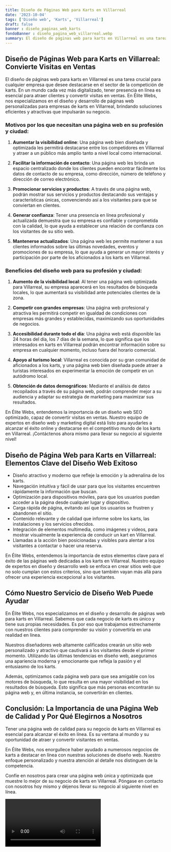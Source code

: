 ```yaml
---
title: Diseño de Páginas Web para Karts en Villarreal
date: '2023-10-04'
tags: ['Diseño web', 'Karts', 'Villarreal']
draft: false
banner : diseño_paginas_web_karts
fondoBanner : diseño_pagina_web_villarreal.webp
summary: El diseño de páginas web para karts en Villarreal es una tarea crucial para cualquier empresa que desee destacarse en el sector de la competición de karts. En un mundo cada vez más digitalizado, tener presencia en línea es esencial para atraer clientes y convertir visitas en ventas. En Élite Webs, nos especializamos en el diseño y desarrollo de páginas web personalizadas para empresas de karts en Villarreal, brindando soluciones eficientes y atractivas que impulsarán su negocio.
---
```


## **Diseño de Páginas Web para Karts en Villarreal: Convierte Visitas en Ventas**

El diseño de páginas web para karts en Villarreal es una tarea crucial para cualquier empresa que desee destacarse en el sector de la competición de karts. En un mundo cada vez más digitalizado, tener presencia en línea es esencial para atraer clientes y convertir visitas en ventas. En Élite Webs, nos especializamos en el diseño y desarrollo de páginas web personalizadas para empresas de karts en Villarreal, brindando soluciones eficientes y atractivas que impulsarán su negocio.

### Motivos por los que necesitan una página web en su profesión y ciudad:

1. **Aumentar la visibilidad online**: Una página web bien diseñada y optimizada les permitirá destacarse entre los competidores en Villarreal y atraer a un público más amplio tanto a nivel local como internacional.

2. **Facilitar la información de contacto**: Una página web les brinda un espacio centralizado donde los clientes pueden encontrar fácilmente los datos de contacto de su empresa, como dirección, número de teléfono y dirección de correo electrónico.

3. **Promocionar servicios y productos**: A través de una página web, podrán mostrar sus servicios y productos destacando sus ventajas y características únicas, convenciendo así a los visitantes para que se conviertan en clientes.

4. **Generar confianza**: Tener una presencia en línea profesional y actualizada demuestra que su empresa es confiable y comprometida con la calidad, lo que ayuda a establecer una relación de confianza con los visitantes de su sitio web.

5. **Mantenerse actualizados**: Una página web les permite mantener a sus clientes informados sobre las últimas novedades, eventos y promociones de su empresa, lo que ayuda a generar un mayor interés y participación por parte de los aficionados a los karts en Villarreal.

### Beneficios del diseño web para su profesión y ciudad:

1. **Aumento de la visibilidad local**: Al tener una página web optimizada para Villarreal, su empresa aparecerá en los resultados de búsqueda locales, lo que aumentará su visibilidad ante potenciales clientes de la zona.

2. **Competir con grandes empresas**: Una página web profesional y atractiva les permitirá competir en igualdad de condiciones con empresas más grandes y establecidas, maximizando sus oportunidades de negocios.

3. **Accesibilidad durante todo el día**: Una página web está disponible las 24 horas del día, los 7 días de la semana, lo que significa que los interesados en karts en Villarreal podrán encontrar información sobre su empresa en cualquier momento, incluso fuera del horario comercial.

4. **Apoyo al turismo local**: Villarreal es conocida por su gran comunidad de aficionados a los karts, y una página web bien diseñada puede atraer a turistas interesados en experimentar la emoción de competir en un autódromo local.

5. **Obtención de datos demográficos**: Mediante el análisis de datos recopilados a través de su página web, podrán comprender mejor a su audiencia y adaptar su estrategia de marketing para maximizar sus resultados.

En Élite Webs, entendemos la importancia de un diseño web SEO optimizado, capaz de convertir visitas en ventas. Nuestro equipo de expertos en diseño web y marketing digital está listo para ayudarles a alcanzar el éxito online y destacarse en el competitivo mundo de los karts en Villarreal. ¡Contáctenos ahora mismo para llevar su negocio al siguiente nivel!

<GifSeo />

<Cta />

## Diseño de Página Web para Karts en Villarreal: Elementos Clave del Diseño Web Exitoso

- Diseño atractivo y moderno que refleje la emoción y la adrenalina de los karts.
- Navegación intuitiva y fácil de usar para que los visitantes encuentren rápidamente la información que buscan.
- Optimización para dispositivos móviles, para que los usuarios puedan acceder a la página desde cualquier lugar y dispositivo.
- Carga rápida de página, evitando así que los usuarios se frustren y abandonen el sitio.
- Contenido relevante y de calidad que informe sobre los karts, las instalaciones y los servicios ofrecidos.
- Integración de elementos multimedia, como imágenes y videos, para mostrar visualmente la experiencia de conducir un kart en Villarreal.
- Llamadas a la acción bien posicionadas y visibles para alentar a los visitantes a contactar o hacer una reserva.

En Élite Webs, entendemos la importancia de estos elementos clave para el éxito de las páginas web dedicadas a los karts en Villarreal. Nuestro equipo de expertos en diseño y desarrollo web se enfoca en crear sitios web que no solo cumplan con estos criterios, sino que también vayan más allá para ofrecer una experiencia excepcional a los visitantes.

## Cómo Nuestro Servicio de Diseño Web Puede Ayudar

En Élite Webs, nos especializamos en el diseño y desarrollo de páginas web para karts en Villarreal. Sabemos que cada negocio de karts es único y tiene sus propias necesidades. Es por eso que trabajamos estrechamente con nuestros clientes para comprender su visión y convertirla en una realidad en línea.

Nuestros diseñadores web altamente calificados crearán un sitio web personalizado y atractivo que cautivará a los visitantes desde el primer momento. Utilizando las últimas tendencias en diseño web, aseguramos una apariencia moderna y emocionante que refleja la pasión y el entusiasmo de los karts.

Además, optimizamos cada página web para que sea amigable con los motores de búsqueda, lo que resulta en una mayor visibilidad en los resultados de búsqueda. Esto significa que más personas encontrarán su página web y, en última instancia, se convertirán en clientes.

## Conclusión: La Importancia de una Página Web de Calidad y Por Qué Elegirnos a Nosotros

Tener una página web de calidad para su negocio de karts en Villarreal es esencial para alcanzar el éxito en línea. Es su ventana al mundo y su oportunidad de atraer y convertir visitantes en ventas.

En Élite Webs, nos enorgullece haber ayudado a numerosos negocios de karts a destacar en línea con nuestras soluciones de diseño web. Nuestro enfoque personalizado y nuestra atención al detalle nos distinguen de la competencia.

Confíe en nosotros para crear una página web única y optimizada que muestre lo mejor de su negocio de karts en Villarreal. Póngase en contacto con nosotros hoy mismo y déjenos llevar su negocio al siguiente nivel en línea.

<Video />

<CtaBot job='Karts' city='Villarreal'/>

<Gmaps query='Villarreal+españa+maps' />